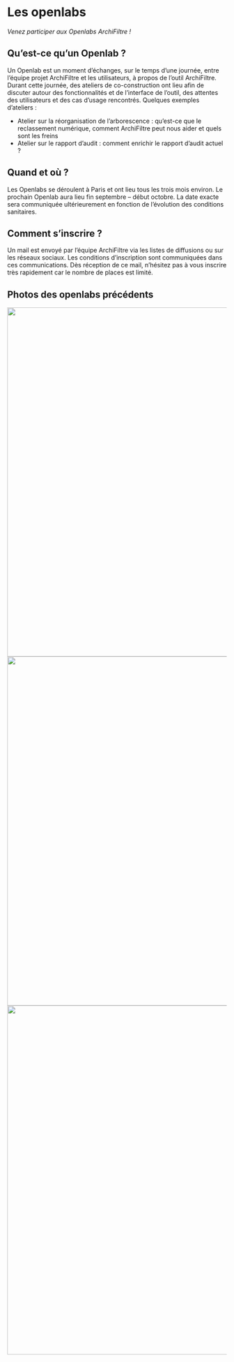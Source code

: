 # Les openlabs

_Venez participer aux Openlabs ArchiFiltre !_

## **Qu’est-ce qu’un Openlab ?**
Un Openlab est un moment d’échanges, sur le temps d’une journée, entre l’équipe projet ArchiFiltre
et les utilisateurs, à propos de l’outil ArchiFiltre. Durant cette journée, des ateliers de co-construction
ont lieu afin de discuter autour des fonctionnalités et de l’interface de l’outil, des attentes des
utilisateurs et des cas d’usage rencontrés.
Quelques exemples d’ateliers :
* Atelier sur la réorganisation de l’arborescence : qu’est-ce que le reclassement numérique,
comment ArchiFiltre peut nous aider et quels sont les freins
* Atelier sur le rapport d’audit : comment enrichir le rapport d’audit actuel ?

## **Quand et où ?**
Les Openlabs se déroulent à Paris et ont lieu tous les trois mois environ.
Le prochain Openlab aura lieu fin septembre – début octobre. La date exacte sera communiquée
ultérieurement en fonction de l’évolution des conditions sanitaires.

## **Comment s’inscrire ?**
Un mail est envoyé par l’équipe ArchiFiltre via les listes de diffusions ou sur les réseaux sociaux. Les
conditions d’inscription sont communiquées dans ces communications.
Dès réception de ce mail, n’hésitez pas à vous inscrire très rapidement car le nombre de places est
limité.

## Photos des openlabs précédents

<div align="center">
    <img src="images/openlab/openlab1.jpg" width="800px"/>
    <img src="images/openlab/openlab2.jpg" width="800px"/>
    <img src="images/openlab/openlab3.jpg" width="800px"/>
</div>